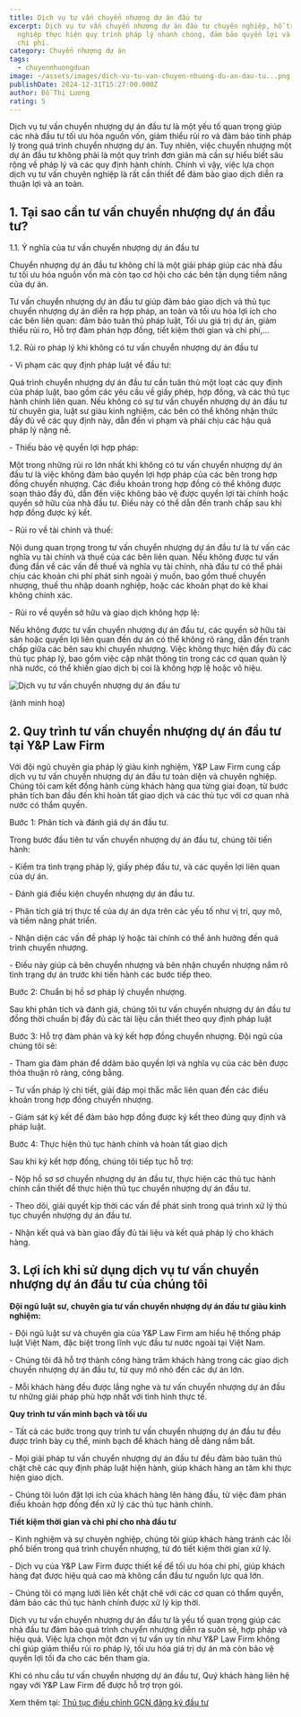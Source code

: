 ```yaml
---
title: Dịch vụ tư vấn chuyển nhượng dự án đầu tư
excerpt: Dịch vụ tư vấn chuyển nhượng dự án đầu tư chuyên nghiệp, hỗ trợ doanh
  nghiệp thực hiện quy trình pháp lý nhanh chóng, đảm bảo quyền lợi và tối ưu
  chi phí.
category: Chuyển nhượng dự án
tags:
  - chuyennhuongduan
image: ~/assets/images/dich-vu-tu-van-chuyen-nhuong-du-an-dau-tu...png
publishDate: 2024-12-31T15:27:00.000Z
author: Đỗ Thị Lương
rating: 5
---
```

Dịch vụ tư vấn chuyển nhượng dự án đầu tư là một yếu tố quan trọng giúp các nhà đầu tư tối ưu hóa nguồn vốn, giảm thiểu rủi ro và đảm bảo tính pháp lý trong quá trình chuyển nhượng dự án. Tuy nhiên, việc chuyển nhượng một dự án đầu tư không phải là một quy trình đơn giản mà cần sự hiểu biết sâu rộng về pháp lý và các quy định hành chính. Chính vì vậy, việc lựa chọn dịch vụ tư vấn chuyên nghiệp là rất cần thiết để đảm bảo giao dịch diễn ra thuận lợi và an toàn.

## 1. Tại sao cần tư vấn chuyển nhượng dự án đầu tư?

1.1. Ý nghĩa của tư vấn chuyển nhượng dự án đầu tư

Chuyển nhượng dự án đầu tư không chỉ là một giải pháp giúp các nhà đầu tư tối ưu hóa nguồn vốn mà còn tạo cơ hội cho các bên tận dụng tiềm năng của dự án.

Tư vấn chuyển nhượng dự án đầu tư giúp đảm bảo giao dịch và thủ tục chuyển nhượng dự án diễn ra hợp pháp, an toàn và tối ưu hóa lợi ích cho các bên liên quan: đảm bảo tuân thủ pháp luật, Tối ưu giá trị dự án, giảm thiểu rủi ro, Hỗ trợ đàm phán hợp đồng, tiết kiệm thời gian và chi phí,…

1.2. Rủi ro pháp lý khi không có tư vấn chuyển nhượng dự án đầu tư

\- Vi phạm các quy định pháp luật về đầu tư: 

Quá trình chuyển nhượng dự án đầu tư cần tuân thủ một loạt các quy định của pháp luật, bao gồm các yêu cầu về giấy phép, hợp đồng, và các thủ tục hành chính liên quan. Nếu không có sự tư vấn chuyển nhượng dự án đầu tư từ chuyên gia, luật sư giàu kinh nghiệm, các bên có thể không nhận thức đầy đủ về các quy định này, dẫn đến vi phạm và phải chịu các hậu quả pháp lý nặng nề.

\- Thiếu bảo vệ quyền lợi hợp pháp: 

Một trong những rủi ro lớn nhất khi không có tư vấn chuyển nhượng dự án đầu tư là việc không đảm bảo quyền lợi hợp pháp của các bên trong hợp đồng chuyển nhượng. Các điều khoản trong hợp đồng có thể không được soạn thảo đầy đủ, dẫn đến việc không bảo vệ được quyền lợi tài chính hoặc quyền sở hữu của nhà đầu tư. Điều này có thể dẫn đến tranh chấp sau khi hợp đồng được ký kết.

\- Rủi ro về tài chính và thuế: 

Nội dung quan trọng trong tư vấn chuyển nhượng dự án đầu tư là tư vấn các nghĩa vụ tài chính và thuế của các bên liên quan. Nếu không được tư vấn đúng đắn về các vấn đề thuế và nghĩa vụ tài chính, nhà đầu tư có thể phải chịu các khoản chi phí phát sinh ngoài ý muốn, bao gồm thuế chuyển nhượng, thuế thu nhập doanh nghiệp, hoặc các khoản phạt do kê khai không chính xác.

\- Rủi ro về quyền sở hữu và giao dịch không hợp lệ: 

Nếu không được tư vấn chuyển nhượng dự án đầu tư, các quyền sở hữu tài sản hoặc quyền lợi liên quan đến dự án có thể không rõ ràng, dẫn đến tranh chấp giữa các bên sau khi chuyển nhượng. Việc không thực hiện đầy đủ các thủ tục pháp lý, bao gồm việc cập nhật thông tin trong các cơ quan quản lý nhà nước, có thể khiến giao dịch bị coi là không hợp lệ hoặc vô hiệu.

![Dịch vụ tư vấn chuyển nhượng dự án đầu tư](~/assets/images/dich-vu-tu-van-chuyen-nhuong-du-an-dau-tu..jpg "Dịch vụ tư vấn chuyển nhượng dự án đầu tư")

(ảnh minh hoạ)

## 2. Quy trình tư vấn chuyển nhượng dự án đầu tư tại Y&P Law Firm

Với đội ngũ chuyên gia pháp lý giàu kinh nghiệm, Y&P Law Firm cung cấp dịch vụ tư vấn chuyển nhượng dự án đầu tư toàn diện và chuyên nghiệp. Chúng tôi cam kết đồng hành cùng khách hàng qua từng giai đoạn, từ bước phân tích ban đầu đến khi hoàn tất giao dịch và các thủ tục với cơ quan nhà nước có thẩm quyền.

Bước 1: Phân tích và đánh giá dự án đầu tư. 

Trong bước đầu tiên tư vấn chuyển nhượng dự án đầu tư, chúng tôi tiến hành:

\- Kiểm tra tình trạng pháp lý, giấy phép đầu tư, và các quyền lợi liên quan của dự án.

\- Đánh giá điều kiện chuyển nhượng dự án đầu tư.

\- Phân tích giá trị thực tế của dự án dựa trên các yếu tố như vị trí, quy mô, và tiềm năng phát triển.

\- Nhận diện các vấn đề pháp lý hoặc tài chính có thể ảnh hưởng đến quá trình chuyển nhượng.

\- Điều này giúp cả bên chuyển nhượng và bên nhận chuyển nhượng nắm rõ tình trạng dự án trước khi tiến hành các bước tiếp theo.

Bước 2: Chuẩn bị hồ sơ pháp lý chuyển nhượng. 

Sau khi phân tích và đánh giá, chúng tôi tư vấn chuyển nhượng dự án đầu tư đồng thời chuẩn bị đầy đủ các tài liệu cần thiết theo quy định pháp luật

Bước 3: Hỗ trợ đàm phán và ký kết hợp đồng chuyển nhượng. Đội ngũ của chúng tôi sẽ:

\- Tham gia đàm phán để ddảm bảo quyền lợi và nghĩa vụ của các bên được thỏa thuận rõ ràng, công bằng.

\- Tư vấn pháp lý chi tiết, giải đáp mọi thắc mắc liên quan đến các điều khoản trong hợp đồng chuyển nhượng.

\- Giám sát ký kết để đảm bảo hợp đồng được ký kết theo đúng quy định và pháp luật.

Bước 4: Thực hiện thủ tục hành chính và hoàn tất giao dịch

Sau khi ký kết hợp đồng, chúng tôi tiếp tục hỗ trợ:

\- Nộp hồ sơ sơ chuyển nhượng dự án đầu tư, thực hiện các thủ tục hành chính cần thiết để thực hiện thủ tục chuyển nhượng dự án đầu tư.

\- Theo dõi, giải quyết kịp thời các vấn đề phát sinh trong quá trình xử lý thủ tục chuyển nhượng dự án đầu tư.

\- Nhận kết quả và bàn giao đầy đủ tài liệu và kết quả pháp lý cho khách hàng.

## 3. Lợi ích khi sử dụng dịch vụ tư vấn chuyển nhượng dự án đầu tư của chúng tôi

**Đội ngũ luật sư, chuyên gia tư vấn chuyển nhượng dự án đầu tư giàu kinh nghiệm:**

\- Đội ngũ luật sư và chuyên gia của Y&P Law Firm am hiểu hệ thống pháp luật Việt Nam, đặc biệt trong lĩnh vực đầu tư nước ngoài tại Việt Nam.

\- Chúng tôi đã hỗ trợ thành công hàng trăm khách hàng trong các giao dịch chuyển nhượng dự án đầu tư, từ quy mô nhỏ đến các dự án lớn.

\- Mỗi khách hàng đều được lắng nghe và tư vấn chuyển nhượng dự án đầu tư những giải pháp phù hợp nhất với tình hình thực tế.

**Quy trình tư vấn minh bạch và tối ưu**

\- Tất cả các bước trong quy trình tư vấn chuyển nhượng dự án đầu tư đều được trình bày cụ thể, minh bạch để khách hàng dễ dàng nắm bắt.

\- Mọi giải pháp tư vấn chuyển nhượng dự án đầu tư đều đảm bảo tuân thủ chặt chẽ các quy định pháp luật hiện hành, giúp khách hàng an tâm khi thực hiện giao dịch.

\- Chúng tôi luôn đặt lợi ích của khách hàng lên hàng đầu, từ việc đàm phán điều khoản hợp đồng đến xử lý các thủ tục hành chính.

**Tiết kiệm thời gian và chi phí cho nhà đầu tư**

\- Kinh nghiệm và sự chuyên nghiệp, chúng tôi giúp khách hàng tránh các lỗi phổ biến trong quá trình chuyển nhượng, từ đó tiết kiệm thời gian xử lý.

\- Dịch vụ của Y&P Law Firm được thiết kế để tối ưu hóa chi phí, giúp khách hàng đạt được hiệu quả cao mà không cần đầu tư nguồn lực quá lớn.

\- Chúng tôi có mạng lưới liên kết chặt chẽ với các cơ quan có thẩm quyền, đảm bảo các thủ tục hành chính được xử lý kịp thời.

Dịch vụ tư vấn chuyển nhượng dự án đầu tư là yếu tố quan trọng giúp các nhà đầu tư đảm bảo quá trình chuyển nhượng diễn ra suôn sẻ, hợp pháp và hiệu quả. Việc lựa chọn một đơn vị tư vấn uy tín như Y&P Law Firm không chỉ giúp giảm thiểu rủi ro pháp lý, tối ưu hóa giá trị dự án mà còn bảo vệ quyền lợi tối đa cho các bên tham gia. 

Khi có nhu cầu tư vấn chuyển nhượng dự án đầu tư, Quý khách hàng liên hệ ngay với Y&P Law Firm để được hỗ trợ trọn gói.

Xem thêm tại: [Thủ tục điều chỉnh GCN đăng ký đầu tư](https://yplawfirm.vn/dau-tu-nuoc-ngoai/thu-tuc-dieu-chinh-giay-chung-nhan-dang-ky-dau-tu)
